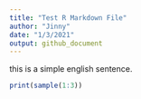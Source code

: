 ```yaml
---
title: "Test R Markdown File"
author: "Jinny"
date: "1/3/2021"
output: github_document
---
```

this is a simple english sentence.
```r
print(sample(1:3))
```
